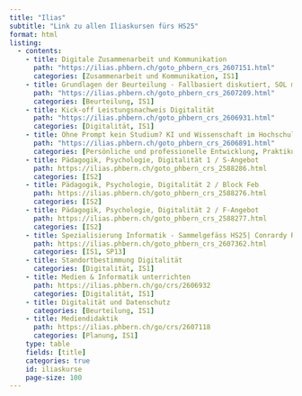 ```yaml
---
title: "Ilias"
subtitle: "Link zu allen Iliaskursen fürs HS25"
format: html
listing:
  - contents:
    - title: Digitale Zusammenarbeit und Kommunikation
      path: "https://ilias.phbern.ch/goto_phbern_crs_2607151.html"
      categories: [Zusammenarbeit und Kommunikation, IS1]
    - title: Grundlagen der Beurteilung - Fallbasiert diskutiert, SOL mit Coaching-Angebot 
      path: "https://ilias.phbern.ch/goto_phbern_crs_2607209.html"
      categories: [Beurteilung, IS1]
    - title: Kick-off Leistungsnachweis Digitalität 
      path: "https://ilias.phbern.ch/goto_phbern_crs_2606931.html"
      categories: [Digitalität, IS1]
    - title: Ohne Prompt kein Studium? KI und Wissenschaft im Hochschulalltag
      path: "https://ilias.phbern.ch/goto_phbern_crs_2606891.html"  
      categories: [Persönliche und professionelle Entwicklung, Praktikum 1, Lehren und Lernen ]
    - title: Pädagogik, Psychologie, Digitalität 1 / S-Angebot
      path: https://ilias.phbern.ch/goto_phbern_crs_2588286.html
      categories: [IS2]
    - title: Pädagogik, Psychologie, Digitalität 2 / Block Feb 
      path: https://ilias.phbern.ch/goto_phbern_crs_2588276.html
      categories: [IS2]
    - title: Pädagogik, Psychologie, Digitalität 2 / F-Angebot
      path: https://ilias.phbern.ch/goto_phbern_crs_2588277.html
      categories: [IS2]
    - title: Spezialisierung Informatik - Sammelgefäss HS25| Conrardy Richard François, Schär Sonja
      path: https://ilias.phbern.ch/goto_phbern_crs_2607362.html
      categories: [IS1, SP13]
    - title: Standortbestimmung Digitalität
      categories: [Digitalität, IS1]
    - title: Medien & Informatik unterrichten
      path: https://ilias.phbern.ch/go/crs/2606932
      categories: [Digitalität, IS1]
    - title: Digitalität und Datenschutz
      categories: [Beurteilung, IS1]
    - title: Mediendidaktik
      path: https://ilias.phbern.ch/go/crs/2607118
      categories: [Planung, IS1]
    type: table
    fields: [title]
    categories: true
    id: iliaskurse
    page-size: 100
---
```

